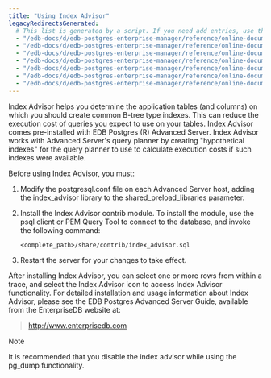 ```yaml
---
title: "Using Index Advisor"
legacyRedirectsGenerated:
  # This list is generated by a script. If you need add entries, use the `legacyRedirects` key.
  - "/edb-docs/d/edb-postgres-enterprise-manager/reference/online-documentation/7.12/sp_index_advisor.html"
  - "/edb-docs/d/edb-postgres-enterprise-manager/reference/online-documentation/7.14/sp_index_advisor.html"
  - "/edb-docs/d/edb-postgres-enterprise-manager/reference/online-documentation/7.15/sp_index_advisor.html"
  - "/edb-docs/d/edb-postgres-enterprise-manager/reference/online-documentation/7.16/sp_index_advisor.html"
  - "/edb-docs/d/edb-postgres-enterprise-manager/reference/online-documentation/7.6/sp_index_advisor.html"
  - "/edb-docs/d/edb-postgres-enterprise-manager/reference/online-documentation/7.7/sp_index_advisor.html"
  - "/edb-docs/d/edb-postgres-enterprise-manager/reference/online-documentation/7.8/sp_index_advisor.html"
---
```


<div id="sp_index_advisor" class="registered_link"></div>

Index Advisor helps you determine the application tables (and columns) on which you should create common B-tree type indexes. This can reduce the execution cost of queries you expect to use on your tables. Index Advisor comes pre-installed with EDB Postgres (R) Advanced Server. Index Advisor works with Advanced Server's query planner by creating "hypothetical indexes" for the query planner to use to calculate execution costs if such indexes were available.

Before using Index Advisor, you must:

1.  Modify the postgresql.conf file on each Advanced Server host, adding the index_advisor library to the shared_preload_libraries parameter.

2.  Install the Index Advisor contrib module. To install the module, use the psql client or PEM Query Tool to connect to the database, and invoke the following command:

    `<complete_path>/share/contrib/index_advisor.sql`

3.  Restart the server for your changes to take effect.

After installing Index Advisor, you can select one or more rows from within a trace, and select the Index Advisor icon to access Index Advisor functionality. For detailed installation and usage information about Index Advisor, please see the EDB Postgres Advanced Server Guide, available from the EnterpriseDB website at:

> <http://www.enterprisedb.com>

<div class="note">

<div class="title">

Note

</div>

It is recommended that you disable the index advisor while using the pg_dump functionality.

</div>
